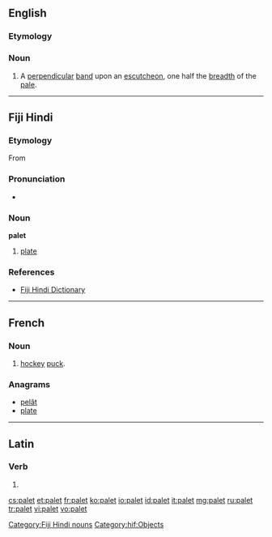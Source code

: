 ==English==

===Etymology===
{{suffix|pale|et}}

===Noun===
{{en-noun}}

# {{heraldry}} A [[perpendicular]] [[band]] upon an [[escutcheon]], one half the [[breadth]] of the [[pale]].

----

==Fiji Hindi==

===Etymology===
From {{etyl|en|hif}} {{term|plate}}

===Pronunciation===
* {{IPA|/pəleːʈ/|lang=hif}}

===Noun===
'''palet'''

# [[plate]]

===References===
* [http://www.geocities.com/fijihindi/FijiHindiEnglishDict.htm#p Fiji Hindi Dictionary]

[[Category:Fiji Hindi nouns]]
[[Category:hif:Objects]]

----

==French==

===Noun===
{{fr-noun|m}}

# [[hockey]] [[puck]].

===Anagrams===
* [[pelât#French|pelât]]
* [[plate#French|plate]]

----

==Latin==

===Verb===
{{la-verb-form|pālet}}

# {{conjugation of|palo|pālō|3|s|pres|act|sub|lang=la}}

[[cs:palet]]
[[et:palet]]
[[fr:palet]]
[[ko:palet]]
[[io:palet]]
[[id:palet]]
[[it:palet]]
[[mg:palet]]
[[ru:palet]]
[[tr:palet]]
[[vi:palet]]
[[vo:palet]]